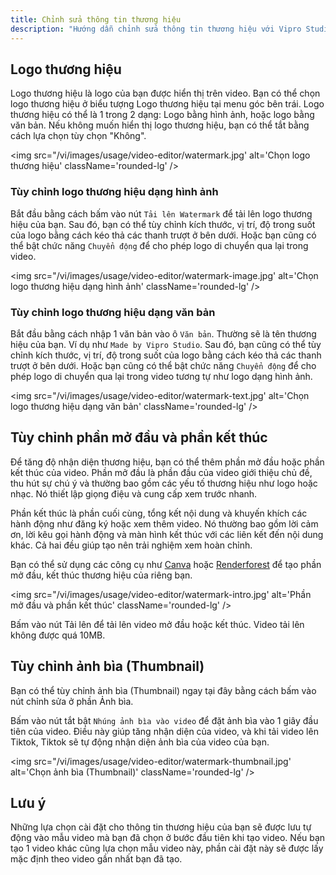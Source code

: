 ```yaml
---
title: Chỉnh sửa thông tin thương hiệu
description: "Hướng dẫn chỉnh sửa thông tin thương hiệu với Vipro Studio"
---
```


## Logo thương hiệu

Logo thương hiệu là logo của bạn được hiển thị trên video. Bạn có thể chọn logo thương hiệu ở biểu tượng Logo thương hiệu tại menu góc bên trái. Logo thương hiệu có thể là 1 trong 2 dạng: Logo bằng hình ảnh, hoặc logo bằng văn bản.
Nếu không muốn hiển thị logo thương hiệu, bạn có thể tắt bằng cách lựa chọn tùy chọn "Không".

<img
  src="/vi/images/usage/video-editor/watermark.jpg'
  alt='Chọn logo thương hiệu'
  className='rounded-lg'
/>

### Tùy chỉnh logo thương hiệu dạng hình ảnh

Bắt đầu bằng cách bấm vào nút `Tải lên Watermark` để tải lên logo thương hiệu của bạn. Sau đó, bạn có thể tùy chỉnh kích thước, vị trí, độ trong suốt của logo bằng cách kéo thả các thanh trượt ở bên dưới. Hoặc bạn cũng có thể bật chức năng `Chuyển động` để cho phép logo di chuyển qua lại trong video.

<img
  src="/vi/images/usage/video-editor/watermark-image.jpg'
  alt='Chọn logo thương hiệu dạng hình ảnh'
  className='rounded-lg'
/>

### Tùy chỉnh logo thương hiệu dạng văn bản

Bắt đầu bằng cách nhập 1 văn bản vào ô `Văn bản`. Thường sẽ là tên thương hiệu của bạn. Ví dụ như `Made by Vipro Studio`. Sau đó, bạn cũng có thể tùy chỉnh kích thước, vị trí, độ trong suốt của logo bằng cách kéo thả các thanh trượt ở bên dưới. Hoặc bạn cũng có thể bật chức năng `Chuyển động` để cho phép logo di chuyển qua lại trong video tương tự như logo dạng hình ảnh.

<img
  src="/vi/images/usage/video-editor/watermark-text.jpg'
  alt='Chọn logo thương hiệu dạng văn bản'
  className='rounded-lg'
/>

## Tùy chỉnh phần mở đầu và phần kết thúc

Để tăng độ nhận diện thương hiệu, bạn có thể thêm phần mở đầu hoặc phần kết thúc của video. Phần mở đầu là phần đầu của video giới thiệu chủ đề, thu hút sự chú ý và thường bao gồm các yếu tố thương hiệu như logo hoặc nhạc. Nó thiết lập giọng điệu và cung cấp xem trước nhanh.

Phần kết thúc là phần cuối cùng, tổng kết nội dung và khuyến khích các hành động như đăng ký hoặc xem thêm video. Nó thường bao gồm lời cảm ơn, lời kêu gọi hành động và màn hình kết thúc với các liên kết đến nội dung khác. Cả hai đều giúp tạo nên trải nghiệm xem hoàn chỉnh.

Bạn có thể sử dụng các công cụ như [Canva](https://www.canva.com/search?q=intro) hoặc [Renderforest](https://www.renderforest.com/intro-videos) để tạo phần mở đầu, kết thúc thương hiệu của riêng bạn.

<img
  src="/vi/images/usage/video-editor/watermark-intro.jpg'
  alt='Phần mở đầu và phần kết thúc'
  className='rounded-lg'
/>

Bấm vào nút Tải lên để tải lên video mở đầu hoặc kết thúc. Video tải lên không được quá 10MB.

## Tùy chỉnh ảnh bìa (Thumbnail)

Bạn có thể tùy chỉnh ảnh bìa (Thumbnail) ngay tại đây bằng cách bấm vào nút chỉnh sửa ở phần Ảnh bìa.

Bấm vào nút tắt bật `Nhúng ảnh bìa vào video` để đặt ảnh bìa vào 1 giây đầu tiên của video. Điều này giúp tăng nhận diện của video, và khi tải video lên Tiktok, Tiktok sẽ tự động nhận diện ảnh bìa của video của bạn.

<img
  src="/vi/images/usage/video-editor/watermark-thumbnail.jpg'
  alt='Chọn ảnh bìa (Thumbnail)'
  className='rounded-lg'
/>

## Lưu ý

Những lựa chọn cài đặt cho thông tin thương hiệu của bạn sẽ được lưu tự động vào mẫu video mà bạn đã chọn ở bước đầu tiên khi tạo video. Nếu bạn tạo 1 video khác cũng lựa chọn mẫu video này, phần cài đặt này sẽ được lấy mặc định theo video gần nhất bạn đã tạo.
